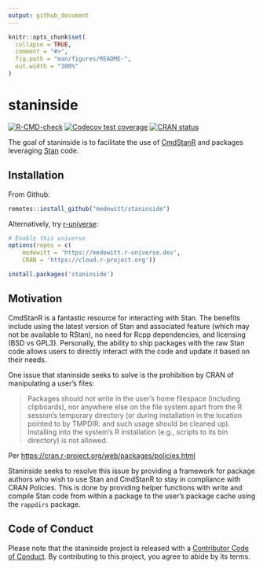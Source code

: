 ```yaml
---
output: github_document
---
```


<!-- README.md is generated from README.Rmd. Please edit that file -->

```r
knitr::opts_chunk$set(
  collapse = TRUE,
  comment = "#>",
  fig.path = "man/figures/README-",
  out.width = "100%"
)
```

# staninside

<!-- badges: start -->
[![R-CMD-check](https://github.com/medewitt/staninside/workflows/R-CMD-check/badge.svg)](https://github.com/medewitt/staninside/actions)
[![Codecov test coverage](https://codecov.io/gh/medewitt/staninside/branch/main/graph/badge.svg)](https://codecov.io/gh/medewitt/staninside?branch=main)
[![CRAN status](https://www.r-pkg.org/badges/version/staninside)](https://CRAN.R-project.org/package=staninside)
<!-- badges: end -->

The goal of staninside is to facilitate the use of [CmdStanR](https://mc-stan.org/cmdstanr/) and packages leveraging [Stan](https://mc-stan.org/) code.

## Installation

From Github:

``` r
remotes::install_github("medewitt/staninside")
```

Alternatively, try [r-universe](https://medewitt.r-universe.dev/ui#builds):

```r
# Enable this universe
options(repos = c(
    medewitt = 'https://medewitt.r-universe.dev',
    CRAN = 'https://cloud.r-project.org'))

install.packages('staninside')
```

## Motivation

CmdStanR is a fantastic resource for interacting with Stan.
The benefits include using the latest version of Stan and associated feature (which may not be available to RStan), no need for Rcpp dependencies, and licensing (BSD vs GPL3).
Personally, the ability to ship packages with the raw Stan code allows users to directly interact with the code and update it based on their needs. 

One issue that staninside seeks to solve is the prohibition by CRAN of manipulating a user's files:

>Packages should not write in the user’s home filespace (including clipboards), nor anywhere else on the file system apart from the R session’s temporary directory (or during installation in the location pointed to by TMPDIR: and such usage should be cleaned up). Installing into the system’s R installation (e.g., scripts to its bin directory) is not allowed.

Per <https://cran.r-project.org/web/packages/policies.html>

Staninside seeks to resolve this issue by providing a framework for package authors who wish to use Stan and CmdStanR to stay in compliance with CRAN Policies.
This is done by providing helper functions with write and compile Stan code from within a package to the user's package cache using the `rappdirs` package. 

## Code of Conduct

Please note that the staninside project is released with a [Contributor Code of Conduct](https://contributor-covenant.org/version/2/0/CODE_OF_CONDUCT.html). By contributing to this project, you agree to abide by its terms.
